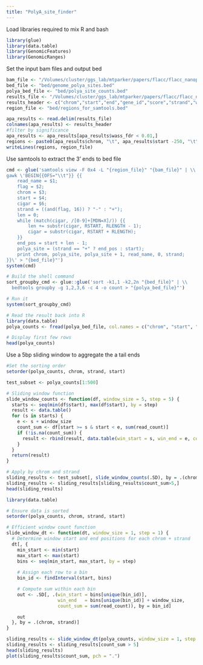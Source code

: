 ```yaml
---
title: "PolyA_site_finder"
---
```

Load libraries required to mix R and bash
```r
library(glue)
library(data.table)
library(GenomicFeatures)
library(GenomicRanges)
```

Set the input bam files and output bed
```r
bam_file <- "/Volumes/cluster/ggs_lab/mtparker/papers/flacc/flacc_nanopore/pipeline/aligned_data/col0_1.genome.bam"
bed_file <- "bed/genome_polya_sites.bed"
polya_bed_file <- "bed/polya_site_counts.bed"
results_file <- "/Volumes/cluster/ggs_lab/mtparker/papers/flacc/flacc_nanopore/pipeline/apa_results/vir1_vs_col0.apa_results.bed"
results_header <- c("chrom","start","end","gene_id","score","strand","wass_dist","wass_dir","wass_pval","wass_fdr","nreads_cntrl","nreads_treat")
region_file <- "bed/regions_for_samtools.bed"
```
```r
apa_results <- read.delim(results_file)
colnames(apa_results) <- results_header
#filter by significance
apa_results <- apa_results[apa_results$wass_fdr < 0.01,]
regions <- paste0(apa_results$chrom, "\t", apa_results$start -250, "\t", apa_results$end +250)
writeLines(regions, region_file)
```

Use samtools to extract the 3' ends to bed file
```R
cmd <- glue('samtools view -F 0x4 -L "{region_file}" "{bam_file}" | \\
gawk \'BEGIN{{OFS="\\t"}} {{
    read_name = $1;
    flag = $2;
    chrom = $3;
    start = $4;
    cigar = $6;
    strand = ((and(flag, 16)) ? "-" : "+");
    len = 0;
    while (match(cigar, /[0-9]+[MDN=X]/)) {{
        len += substr(cigar, RSTART, RLENGTH - 1);
        cigar = substr(cigar, RSTART + RLENGTH);
    }}
    end_pos = start + len - 1;
    polya_site = (strand == "+" ? end_pos : start);
    print chrom, polya_site, polya_site + 1, read_name, 0, strand;
}}\' > "{bed_file}"')
system(cmd)
```
```r
# Build the shell command
sort_groupby_cmd <- glue::glue('sort -k1,1 -k2,2n "{bed_file}" | \\
  bedtools groupby -g 1,2,3,6 -c 4 -o count > "{polya_bed_file}"')

# Run it
system(sort_groupby_cmd)

# Read the result back into R
library(data.table)
polya_counts <- fread(polya_bed_file, col.names = c("chrom", "start", "end", "strand", "read_count"))

# Display first few rows
head(polya_counts)
```
Use a 5bp sliding window to aggregate the a tail ends
```r
#Set the sorting order
setorder(polya_counts, chrom, strand, start)

test_subset <- polya_counts[1:500]

# Sliding window function
slide_window_counts <- function(df, window_size = 5, step = 5) {
  starts <- seq(min(df$start), max(df$start), by = step)
  result <- data.table()
  for (s in starts) {
    e <- s + window_size
    count_sum <- df[start >= s & start < e, sum(read_count)]
    if (!is.na(count_sum)) {
      result <- rbind(result, data.table(win_start = s, win_end = e, count_sum = count_sum))
    }
  }
  return(result)
}

# Apply by chrom and strand
sliding_results <- test_subset[, slide_window_counts(.SD), by = .(chrom, strand)]
sliding_results <- sliding_results[sliding_results$count_sum>5,]
head(sliding_results)
```
```r
library(data.table)

# Ensure data is sorted
setorder(polya_counts, chrom, strand, start)

# Efficient window count function
slide_window_dt <- function(dt, window_size = 1, step = 1) {
  # Determine window start and end positions for each chrom + strand
  dt[, {
    min_start <- min(start)
    max_start <- max(start)
    bins <- seq(min_start, max_start, by = step)
    
    # Assign each row to a bin
    bin_id <- findInterval(start, bins)

    # Compute sum within each bin
    out <- .SD[, .(win_start = bins[unique(bin_id)],
                   win_end   = bins[unique(bin_id)] + window_size,
                   count_sum = sum(read_count)), by = bin_id]

    out
  }, by = .(chrom, strand)]
}
```


```r
sliding_results <- slide_window_dt(polya_counts, window_size = 1, step = 1)
sliding_results <- sliding_results[count_sum > 5]
head(sliding_results)
plot(sliding_results$count_sum, pch = ".")
```
